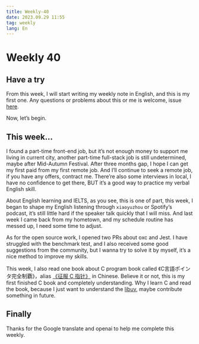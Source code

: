 ```yaml
---
title: Weekly-40
date: 2023.09.29 11:55
tag: weekly
lang: En
---
```


# Weekly 40

## Have a try

From this week, I will start writing my weekly note in English, and this is my first one. Any questions or problems about this or me is welcome, issue [here](https://github.com/eryue0220/eryue0220.github.io/issues). 

Now, let’s begin.

## This week…

I found a part-time front-end job, but it’s not enough money to support me living in current city, another part-time full-stack job is still undetermined, maybe after Mid-Autumn Festival. After three months gap, I hope I can get my first paid from my first remote job. And I’ll continue to seek a remote job, if you have any offers, contract me. There’re also some interviews in local, I have no confidence to get there, BUT it’s a good way to practice my verbal English skill.

About English learning and IELTS, as you see, this is one of part, this week, I began to shape my English listening through `xiaoyuzhou` or Spotify’s podcast, it’s still little hard if the speaker talk quickly that I will miss. And last week I came back from my hometown, and my schedule routine has messed up, I need some time to adjust.

As for the open source work, I opened two PRs about oxc and Jest. I have struggled with the benchmark test, and I also received some good suggestions from the community, but I wanna try to solve it by myself, it’s a nice method to improve my skills.

This week, I also read one book about C program book called 《C言語ポインタ完全制覇》，alias [《征服 C 指针》](https://book.douban.com/subject/21317828/) in Chinese. Believe it or not, this is my first finished C book and completely understanding. Why I learn C and read the book, because I just want to understand the [libuv](https://libuv.org/), maybe contribute something in future.

## Finally

Thanks for the Google translate and openai to help me complete this weekly.
